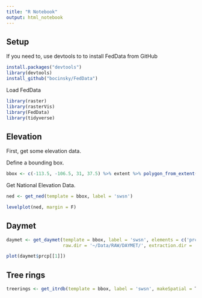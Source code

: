 ```yaml
---
title: "R Notebook"
output: html_notebook
---
```

## Setup
If you need to, use devtools to to install FedData from GitHub
```r
install.packages("devtools")
library(devtools)
install_github("bocinsky/FedData")
```

Load FedData
```r
library(raster)
library(rasterVis)
library(FedData)
library(tidyverse)
```

## Elevation
First, get some elevation data.

Define a bounding box.
```r
bbox <- c(-113.5, -106.5, 31, 37.5) %>% extent %>% polygon_from_extent(proj4string = '+proj=longlat +ellps=WGS84')
```

Get National Elevation Data.
```r
ned <- get_ned(template = bbox, label = 'swsn')
```

```r
levelplot(ned, margin = F)
```
## Daymet

```r
daymet <- get_daymet(template = bbox, label = 'swsn', elements = c('prcp','tmin','tmax'), years = 1980:2015,
                     raw.dir = '~/Data/RAW/DAYMET/', extraction.dir = 'Data/Daymet/')
```

```r
plot(daymet$prcp[[1]])
```


## Tree rings
```r
treerings <- get_itrdb(template = bbox, label = 'swsn', makeSpatial = T)
```

